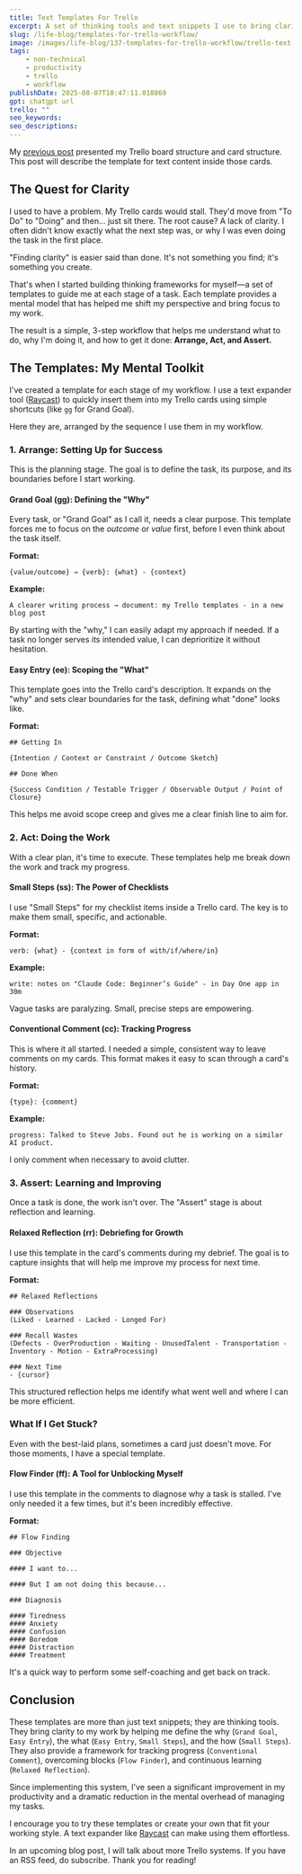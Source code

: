 ```yaml
---
title: Text Templates For Trello
excerpt: A set of thinking tools and text snippets I use to bring clarity at every stage of my workflow — from arranging ideas to asserting outcomes.
slug: /life-blog/templates-for-trello-workflow/
image: /images/life-blog/137-templates-for-trello-workflow/trello-text-templates-workflow.png
tags:
    - non-technical
    - productivity
    - trello
    - workflow
publishDate: 2025-08-07T10:47:11.018869
gpt: chatgpt url
trello: ""
seo_keywords: 
seo_descriptions: 
---
```


My [previous post](/life-blog/how-i-use-trello/) presented my Trello board structure and card structure. This post will describe the template for text content inside those cards.

## The Quest for Clarity

I used to have a problem. My Trello cards would stall. They'd move from "To Do" to "Doing" and then... just sit there. The root cause? A lack of clarity. I often didn't know exactly what the next step was, or why I was even doing the task in the first place.

"Finding clarity" is easier said than done. It's not something you find; it's something you create.

That's when I started building thinking frameworks for myself—a set of templates to guide me at each stage of a task. Each template provides a mental model that has helped me shift my perspective and bring focus to my work.

The result is a simple, 3-step workflow that helps me understand what to do, why I'm doing it, and how to get it done: **Arrange, Act, and Assert.**

## The Templates: My Mental Toolkit

I've created a template for each stage of my workflow. I use a text expander tool ([Raycast](https://www.raycast.com)) to quickly insert them into my Trello cards using simple shortcuts (like `gg` for Grand Goal).

Here they are, arranged by the sequence I use them in my workflow.

### 1. Arrange: Setting Up for Success

This is the planning stage. The goal is to define the task, its purpose, and its boundaries before I start working.

#### Grand Goal (gg): Defining the "Why"

Every task, or "Grand Goal" as I call it, needs a clear purpose. This template forces me to focus on the *outcome* or *value* first, before I even think about the task itself.

**Format:**
```
{value/outcome} → {verb}: {what} - {context}
```

**Example:**
```
A clearer writing process → document: my Trello templates - in a new blog post
```

By starting with the "why," I can easily adapt my approach if needed. If a task no longer serves its intended value, I can deprioritize it without hesitation.

#### Easy Entry (ee): Scoping the "What"

This template goes into the Trello card's description. It expands on the "why" and sets clear boundaries for the task, defining what "done" looks like.

**Format:**
```
## Getting In

{Intention / Context or Constraint / Outcome Sketch}

## Done When

{Success Condition / Testable Trigger / Observable Output / Point of Closure}
```

This helps me avoid scope creep and gives me a clear finish line to aim for.

### 2. Act: Doing the Work

With a clear plan, it's time to execute. These templates help me break down the work and track my progress.

#### Small Steps (ss): The Power of Checklists

I use "Small Steps" for my checklist items inside a Trello card. The key is to make them small, specific, and actionable.

**Format:**
```
verb: {what} - {context in form of with/if/where/in}
```

**Example:**
```
write: notes on "Claude Code: Beginner’s Guide" - in Day One app in 30m
```
Vague tasks are paralyzing. Small, precise steps are empowering.

#### Conventional Comment (cc): Tracking Progress

This is where it all started. I needed a simple, consistent way to leave comments on my cards. This format makes it easy to scan through a card's history.

**Format:**
```
{type}: {comment}
```

**Example:**
```
progress: Talked to Steve Jobs. Found out he is working on a similar AI product.
```
I only comment when necessary to avoid clutter.

### 3. Assert: Learning and Improving

Once a task is done, the work isn't over. The "Assert" stage is about reflection and learning.

#### Relaxed Reflection (rr): Debriefing for Growth

I use this template in the card's comments during my debrief. The goal is to capture insights that will help me improve my process for next time.

**Format:**
```
## Relaxed Reflections

### Observations
(Liked - Learned - Lacked - Longed For)

### Recall Wastes
(Defects - OverProduction - Waiting - UnusedTalent - Transportation - Inventory - Motion - ExtraProcessing)

### Next Time
- {cursor}
```

This structured reflection helps me identify what went well and where I can be more efficient.

### What If I Get Stuck?

Even with the best-laid plans, sometimes a card just doesn't move. For those moments, I have a special template.

#### Flow Finder (ff): A Tool for Unblocking Myself

I use this template in the comments to diagnose why a task is stalled. I've only needed it a few times, but it's been incredibly effective.

**Format:**
```
## Flow Finding

### Objective

#### I want to...

#### But I am not doing this because...

### Diagnosis

#### Tiredness
#### Anxiety
#### Confusion
#### Boredom
#### Distraction
#### Treatment
```

It's a quick way to perform some self-coaching and get back on track.

## Conclusion

These templates are more than just text snippets; they are thinking tools. They bring clarity to my work by helping me define the why (`Grand Goal`, `Easy Entry`), the what (`Easy Entry`, `Small Steps`), and the how (`Small Steps`). They also provide a framework for tracking progress (`Conventional Comment`), overcoming blocks (`Flow Finder`), and continuous learning (`Relaxed Reflection`).

Since implementing this system, I've seen a significant improvement in my productivity and a dramatic reduction in the mental overhead of managing my tasks.

I encourage you to try these templates or create your own that fit your working style. A text expander like [Raycast](https://www.raycast.com) can make using them effortless.

In an upcoming blog post, I will talk about more Trello systems. If you have an RSS feed, do subscribe. Thank you for reading!
